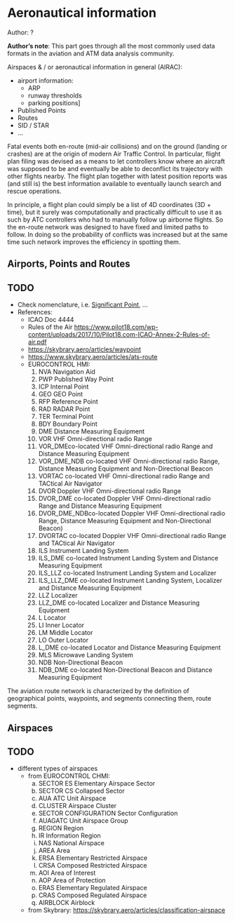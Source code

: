 # Aeronautical information

::: {.callout-tip}
Author: ?
:::

::: {.infobox .note}
**Author's note**: This part goes through all the most commonly used data formats in the
aviation and ATM data analysis community.

Airspaces & / or aeronautical information in general (AIRAC):

* airport information:
    - ARP
    - runway thresholds
    - parking positions]
* Published Points
* Routes
* SID / STAR
* ...
:::




Fatal events both en-route (mid-air collisions) and on the ground (landing or crashes)
are at the origin of modern Air Traffic Control.
In particular, flight plan filing was devised as a means to let
controllers know where an aircraft was supposed to be and eventually be able
to deconflict its trajectory with other flights nearby.
The flight plan together with latest position reports was (and still is)
the best information available to eventually launch search and rescue operations.

In principle, a flight plan could simply be a list of 4D coordinates (3D + time),
but it surely was computationally and practically difficult to use it as such
by ATC controllers who had to manually follow up airborne flights.
So the en-route network was designed to have fixed and limited  paths to follow.
In doing so the probability of conflicts was increased but at the same time such
network improves the efficiency in spotting them.


## Airports, Points and Routes

:::{.callout-note collapse=false appearance='default' icon=true}
## TODO
- Check nomenclature, i.e. [Significant Point](https://aviation.stackexchange.com/a/80480), ...
- References:
  * ICAO Doc 4444
  * Rules of the Air <https://www.pilot18.com/wp-content/uploads/2017/10/Pilot18.com-ICAO-Annex-2-Rules-of-air.pdf>
  * <https://skybrary.aero/articles/waypoint>
  * <https://www.skybrary.aero/articles/ats-route>
  * EUROCONTROL HMI:
    1. NVA Navigation Aid
    1. PWP Published Way Point
    1. ICP Internal Point
    1. GEO GEO Point
    1. RFP Reference Point
    1. RAD RADAR Point
    1. TER Terminal Point
    1. BDY Boundary Point
    1. DME Distance Measuring Equipment
    1. VOR VHF Omni-directional radio Range
    1. VOR_DMEco-located VHF Omni-directional radio Range and Distance Measuring Equipment
    1. VOR_DME_NDB co-located VHF Omni-directional radio Range,
       Distance Measuring Equipment and Non-Directional Beacon
    1. VORTAC co-located VHF Omni-directional radio Range and TACtical Air Navigator
    1. DVOR Doppler VHF Omni-directional radio Range
    1. DVOR_DME co-located Doppler VHF Omni-directional radio Range and Distance Measuring Equipment
    1. DVOR_DME_NDBco-located Doppler VHF Omni-directional radio Range,
       Distance Measuring Equipment and Non-Directional Beacon)
    1. DVORTAC co-located Doppler VHF Omni-directional radio Range and TACtical Air Navigator
    1. ILS Instrument Landing System
    1. ILS_DME co-located Instrument Landing System and Distance Measuring Equipment
    1. ILS_LLZ co-located Instrument Landing System and Localizer
    1. ILS_LLZ_DME co-located Instrument Landing System, Localizer and Distance Measuring Equipment
    1. LLZ Localizer
    1. LLZ_DME co-located Localizer and Distance Measuring Equipment
    1. L Locator
    1. LI Inner Locator
    1. LM Middle Locator
    1. LO Outer Locator
    1. L_DME co-located Locator and Distance Measuring Equipment
    1. MLS Microwave Landing System
    1. NDB Non-Directional Beacon
    1. NDB_DME co-located Non-Directional Beacon and Distance Measuring Equipment

:::


The aviation route network is characterized by the definition of geographical
points, waypoints, and segments connecting them, route segments.

## Airspaces

:::{.callout-note collapse=false appearance='default' icon=true}
## TODO
   * different types of airspaces
      - from EUROCONTROL CHMI:
         a) SECTOR ES Elementary Airspace Sector
         b) SECTOR CS Collapsed Sector
         c) AUA ATC Unit Airspace
         d) CLUSTER Airspace Cluster
         e) SECTOR CONFIGURATION Sector Configuration
         f) AUAGATC Unit Airspace Group
         g) REGION Region
         h) IR Information Region
         i) NAS National Airspace
         j) AREA Area
         k) ERSA Elementary Restricted Airspace
         l) CRSA Composed Restricted Airspace
         m) AOI Area of Interest
         n) AOP Area of Protection
         o) ERAS Elementary Regulated Airspace
         p) CRAS Composed  Regulated Airspace
         q) AIRBLOCK Airblock
      - from Skybrary: <https://skybrary.aero/articles/classification-airspace>
:::


